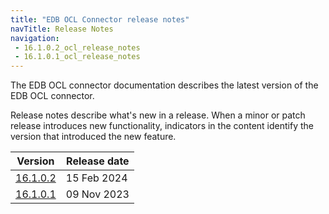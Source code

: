 ```yaml
---
title: "EDB OCL Connector release notes"
navTitle: Release Notes
navigation: 
 - 16.1.0.2_ocl_release_notes
 - 16.1.0.1_ocl_release_notes
---
```


The EDB OCL connector documentation describes the latest version of the EDB OCL connector. 

Release notes describe what's new in a release. When a minor or patch release introduces new functionality, indicators in the content identify the version that introduced the new feature.

|                Version                 | Release date |
| -------------------------------------- | ------------ |
| [16.1.0.2](16.1.0.2_ocl_release_notes) | 15 Feb 2024  |
| [16.1.0.1](16.1.0.1_ocl_release_notes) | 09 Nov 2023  |
